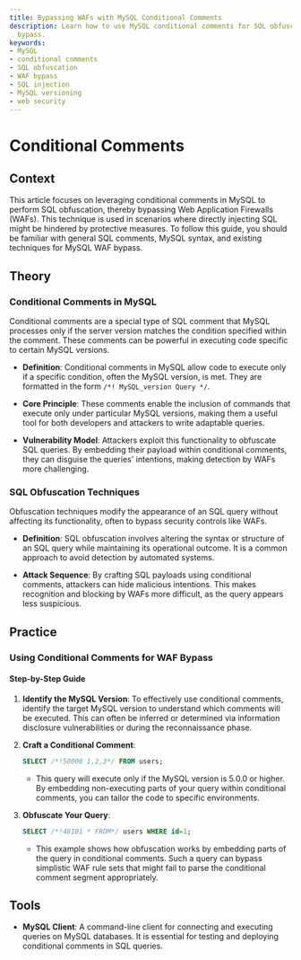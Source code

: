 ```yaml
---
title: Bypassing WAFs with MySQL Conditional Comments
description: Learn how to use MySQL conditional comments for SQL obfuscation and WAF
  bypass.
keywords:
- MySQL
- conditional comments
- SQL obfuscation
- WAF bypass
- SQL injection
- MySQL versioning
- web security
---
```


# Conditional Comments

## Context

This article focuses on leveraging conditional comments in MySQL to perform SQL obfuscation, thereby bypassing Web Application Firewalls (WAFs). This technique is used in scenarios where directly injecting SQL might be hindered by protective measures. To follow this guide, you should be familiar with general SQL comments, MySQL syntax, and existing techniques for MySQL WAF bypass.

## Theory

### Conditional Comments in MySQL

Conditional comments are a special type of SQL comment that MySQL processes only if the server version matches the condition specified within the comment. These comments can be powerful in executing code specific to certain MySQL versions.

- **Definition**: Conditional comments in MySQL allow code to execute only if a specific condition, often the MySQL version, is met. They are formatted in the form `/*! MySQL_version Query */`.

- **Core Principle**: These comments enable the inclusion of commands that execute only under particular MySQL versions, making them a useful tool for both developers and attackers to write adaptable queries.

- **Vulnerability Model**: Attackers exploit this functionality to obfuscate SQL queries. By embedding their payload within conditional comments, they can disguise the queries' intentions, making detection by WAFs more challenging.

### SQL Obfuscation Techniques

Obfuscation techniques modify the appearance of an SQL query without affecting its functionality, often to bypass security controls like WAFs.

- **Definition**: SQL obfuscation involves altering the syntax or structure of an SQL query while maintaining its operational outcome. It is a common approach to avoid detection by automated systems.

- **Attack Sequence**: By crafting SQL payloads using conditional comments, attackers can hide malicious intentions. This makes recognition and blocking by WAFs more difficult, as the query appears less suspicious.

## Practice

### Using Conditional Comments for WAF Bypass

#### Step-by-Step Guide

1. **Identify the MySQL Version**: To effectively use conditional comments, identify the target MySQL version to understand which comments will be executed. This can often be inferred or determined via information disclosure vulnerabilities or during the reconnaissance phase.

2. **Craft a Conditional Comment**:
   ```sql
   SELECT /*!50000 1,2,3*/ FROM users;
   ```
   - This query will execute only if the MySQL version is 5.0.0 or higher. By embedding non-executing parts of your query within conditional comments, you can tailor the code to specific environments.

3. **Obfuscate Your Query**:
   ```sql
   SELECT /*!40101 * FROM*/ users WHERE id=1;
   ```
   - This example shows how obfuscation works by embedding parts of the query in conditional comments. Such a query can bypass simplistic WAF rule sets that might fail to parse the conditional comment segment appropriately.


## Tools

- **MySQL Client**: A command-line client for connecting and executing queries on MySQL databases. It is essential for testing and deploying conditional comments in SQL queries.
